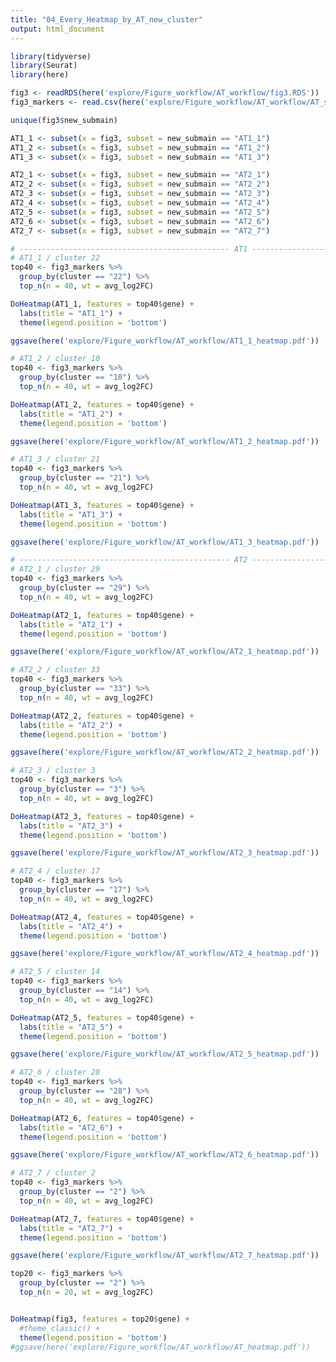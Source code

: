 ```yaml
---
title: "04_Every_Heatmap_by_AT_new_cluster"
output: html_document
---
```


```r
library(tidyverse)
library(Seurat)
library(here)
```

```r
fig3 <- readRDS(here('explore/Figure_workflow/AT_workflow/fig3.RDS'))
fig3_markers <- read.csv(here('explore/Figure_workflow/AT_workflow/AT_specific_findallmarkers.csv'))
```

```r
unique(fig3$new_submain)
```

```r
AT1_1 <- subset(x = fig3, subset = new_submain == "AT1_1")
AT1_2 <- subset(x = fig3, subset = new_submain == "AT1_2")
AT1_3 <- subset(x = fig3, subset = new_submain == "AT1_3")

AT2_1 <- subset(x = fig3, subset = new_submain == "AT2_1")
AT2_2 <- subset(x = fig3, subset = new_submain == "AT2_2")
AT2_3 <- subset(x = fig3, subset = new_submain == "AT2_3")
AT2_4 <- subset(x = fig3, subset = new_submain == "AT2_4")
AT2_5 <- subset(x = fig3, subset = new_submain == "AT2_5")
AT2_6 <- subset(x = fig3, subset = new_submain == "AT2_6")
AT2_7 <- subset(x = fig3, subset = new_submain == "AT2_7")
```

```r
# ----------------------------------------------- AT1 ----------------------------------------------------------
# AT1_1 / cluster 22 
top40 <- fig3_markers %>% 
  group_by(cluster == "22") %>% 
  top_n(n = 40, wt = avg_log2FC)

DoHeatmap(AT1_1, features = top40$gene) + 
  labs(title = "AT1_1") +
  theme(legend.position = 'bottom')

ggsave(here('explore/Figure_workflow/AT_workflow/AT1_1_heatmap.pdf')) 

# AT1_2 / cluster 10 
top40 <- fig3_markers %>% 
  group_by(cluster == "10") %>% 
  top_n(n = 40, wt = avg_log2FC)

DoHeatmap(AT1_2, features = top40$gene) + 
  labs(title = "AT1_2") +
  theme(legend.position = 'bottom')

ggsave(here('explore/Figure_workflow/AT_workflow/AT1_2_heatmap.pdf')) 

# AT1_3 / cluster 21 
top40 <- fig3_markers %>% 
  group_by(cluster == "21") %>% 
  top_n(n = 40, wt = avg_log2FC)

DoHeatmap(AT1_3, features = top40$gene) + 
  labs(title = "AT1_3") +
  theme(legend.position = 'bottom')

ggsave(here('explore/Figure_workflow/AT_workflow/AT1_3_heatmap.pdf')) 

# ----------------------------------------------- AT2 ----------------------------------------------------------
# AT2_1 / cluster 29 
top40 <- fig3_markers %>% 
  group_by(cluster == "29") %>% 
  top_n(n = 40, wt = avg_log2FC)

DoHeatmap(AT2_1, features = top40$gene) + 
  labs(title = "AT2_1") +
  theme(legend.position = 'bottom')

ggsave(here('explore/Figure_workflow/AT_workflow/AT2_1_heatmap.pdf')) 

# AT2_2 / cluster 33 
top40 <- fig3_markers %>% 
  group_by(cluster == "33") %>% 
  top_n(n = 40, wt = avg_log2FC)

DoHeatmap(AT2_2, features = top40$gene) + 
  labs(title = "AT2_2") +
  theme(legend.position = 'bottom')

ggsave(here('explore/Figure_workflow/AT_workflow/AT2_2_heatmap.pdf')) 

# AT2_3 / cluster 3 
top40 <- fig3_markers %>% 
  group_by(cluster == "3") %>% 
  top_n(n = 40, wt = avg_log2FC)

DoHeatmap(AT2_3, features = top40$gene) + 
  labs(title = "AT2_3") +
  theme(legend.position = 'bottom')

ggsave(here('explore/Figure_workflow/AT_workflow/AT2_3_heatmap.pdf')) 

# AT2_4 / cluster 17 
top40 <- fig3_markers %>% 
  group_by(cluster == "17") %>% 
  top_n(n = 40, wt = avg_log2FC)

DoHeatmap(AT2_4, features = top40$gene) + 
  labs(title = "AT2_4") +
  theme(legend.position = 'bottom')

ggsave(here('explore/Figure_workflow/AT_workflow/AT2_4_heatmap.pdf')) 

# AT2_5 / cluster 14 
top40 <- fig3_markers %>% 
  group_by(cluster == "14") %>% 
  top_n(n = 40, wt = avg_log2FC)

DoHeatmap(AT2_5, features = top40$gene) + 
  labs(title = "AT2_5") +
  theme(legend.position = 'bottom')

ggsave(here('explore/Figure_workflow/AT_workflow/AT2_5_heatmap.pdf')) 

# AT2_6 / cluster 28 
top40 <- fig3_markers %>% 
  group_by(cluster == "28") %>% 
  top_n(n = 40, wt = avg_log2FC)

DoHeatmap(AT2_6, features = top40$gene) + 
  labs(title = "AT2_6") +
  theme(legend.position = 'bottom')

ggsave(here('explore/Figure_workflow/AT_workflow/AT2_6_heatmap.pdf')) 

# AT2_7 / cluster 2 
top40 <- fig3_markers %>% 
  group_by(cluster == "2") %>% 
  top_n(n = 40, wt = avg_log2FC)

DoHeatmap(AT2_7, features = top40$gene) + 
  labs(title = "AT2_7") +
  theme(legend.position = 'bottom')

ggsave(here('explore/Figure_workflow/AT_workflow/AT2_7_heatmap.pdf')) 

```






```r
top20 <- fig3_markers %>% 
  group_by(cluster == "2") %>% 
  top_n(n = 20, wt = avg_log2FC)


DoHeatmap(fig3, features = top20$gene) + 
  #theme_classic() + 
  theme(legend.position = 'bottom')  
#ggsave(here('explore/Figure_workflow/AT_workflow/AT_heatmap.pdf'))
```
















